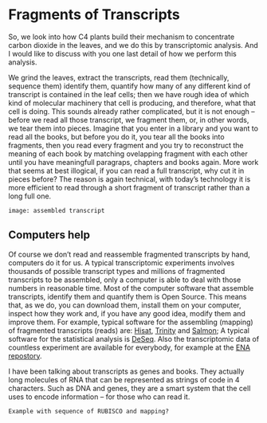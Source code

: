 # Fragments of Transcripts

So, we look into how C4 plants build their mechanism to concentrate carbon dioxide in the leaves, and we do this by transcriptomic analysis. And I would like to discuss with you one last detail of how we perform this analysis.

We grind the leaves, extract the transcripts, read them (technically, sequence them) identify them, quantify how many of any different kind of transcript is contained in the leaf cells; then we have rough idea of which kind of molecular machinery that cell is producing, and therefore, what that cell is doing. This sounds already rather complicated, but it is not enough -- before we read all those transcript, we fragment them, or, in other words, we tear them into pieces. Imagine that you enter in a library and you want to read all the books, but before you do it, you tear all the books into fragments, then you read every fragment and you try to reconstruct the meaning of each book by matching ovelapping fragment with each other until you have meaningfull paragraps, chapters and books again. More work that seems at best illogical, if you can read a full transcript, why cut it in pieces before? The reason is again technical, with today's technology it is more efficient to read through a short fragment of transcript rather than a long full one.

```
image: assembled transcript
```

## Computers help

Of course we don't read and reassemble fragmented transcripts by hand, computers do it for us. A typical transcriptomic experiments involves thousands of possible transcript types and millions of fragmented transcripts to be assembled, only a computer is able to deal with those numbers in reasonable time. Most of the computer software that assemble transcripts, identify them and quantify them is Open Source. This means that, as we do, you can download them, install them on your computer, inspect how they work and, if you have any good idea, modify them and improve them. For example, typical software for the assembling (mapping) of fragmented transcripts (reads) are: [Hisat](http://ccb.jhu.edu/software/hisat2/index.shtml), [Trinity](https://github.com/trinityrnaseq/trinityrnaseq/wiki) and [Salmon](https://combine-lab.github.io/salmon/about/); A typical software for the statistical analysis is [DeSeq](https://bioconductor.org/packages/release/bioc/vignettes/DESeq2/inst/doc/DESeq2.html). Also the transcriptomic data of countless experiment are available for everybody, for example at the [ENA repostory](https://www.ebi.ac.uk/ena).

I have been talking about transcripts as genes and books. They actually long molecules of RNA that can be represented as strings of code in 4 characters. Such as DNA and genes, they are a smart system that the cell uses to encode information -- for those who can read it.

```
Example with sequence of RUBISCO and mapping?
```
